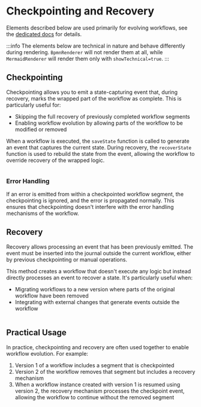 
# Checkpointing and Recovery

Elements described below are used primarily for evolving workflows, see the [dedicated docs](/docs/other/evolving-workflows/) for details.

:::info
The elements below are technical in nature and behave differently during rendering.
`BpmnRenderer` will not render them at all, while `MermaidRenderer` will render them only with `showTechnical=true`.
:::

## Checkpointing

Checkpointing allows you to emit a state-capturing event that, during recovery, marks the wrapped part of the workflow as complete. This is particularly useful for:

- Skipping the full recovery of previously completed workflow segments
- Enabling workflow evolution by allowing parts of the workflow to be modified or removed

When a workflow is executed, the `saveState` function is called to generate an event that captures the current state.
During recovery, the `recoverState` function is used to rebuild the state from the event,
allowing the workflow to override recovery of the wrapped logic.

```scala file=./main/scala/workflows4s/example/docs/CheckpointExample.scala start=start_checkpoint end=end_checkpoint
```

<OperationOutputs name="checkpoint" showBpmn={false}/>

### Error Handling

If an error is emitted from within a checkpointed workflow segment, the checkpointing is ignored, and the error is propagated normally. This ensures that checkpointing doesn't interfere with the error handling mechanisms of the workflow.

## Recovery

Recovery allows processing an event that has been previously emitted. The event must be inserted into the journal outside the current workflow, either by previous checkpointing or manual operations.

This method creates a workflow that doesn't execute any logic but instead directly processes an event to recover a state. It's particularly useful when:

- Migrating workflows to a new version where parts of the original workflow have been removed
- Integrating with external changes that generate events outside the workflow

```scala file=./main/scala/workflows4s/example/docs/CheckpointExample.scala start=start_recovery end=end_recovery
```

<OperationOutputs name="recovery" showBpmn={false}/>

## Practical Usage

In practice, checkpointing and recovery are often used together to enable workflow evolution. For example:

1. Version 1 of a workflow includes a segment that is checkpointed
2. Version 2 of the workflow removes that segment but includes a recovery mechanism
3. When a workflow instance created with version 1 is resumed using version 2, the recovery mechanism processes the checkpoint event, allowing the workflow to continue without the removed segment
